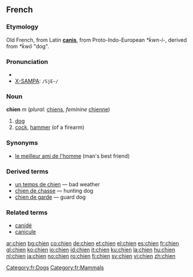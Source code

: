 ==French==
===Etymology===
Old French, from Latin '''[[canis]]''', from Proto-Indo-European ''*ḱwn-i-'', derived from ''*ḱwō'' "dog".

===Pronunciation===
*{{IPA|/ʃjɛ̃/}}
*[[w:X-SAMPA|X-SAMPA]]: <tt> /SjE~/</tt>
<!-- There is a French SAMPA, but it uses e~ for nasal vowels -->

===Noun===
'''chien''' ''m'' (''plural:'' [[chiens]], ''feminine'' [[chienne]])

# [[dog]]
# [[cock]], [[hammer]] (of a firearm)

===Synonyms===
*[[le meilleur ami de l'homme]] (man's best friend)

===Derived terms===
* [[un temps de chien]] — bad weather
* [[chien de chasse]] — hunting dog
* [[chien de garde]] — guard dog

===Related terms===
*[[canidé]]
*[[canicule]]

[[Category:fr:Dogs]]
[[Category:fr:Mammals]]

[[ar:chien]]
[[bg:chien]]
[[co:chien]]
[[de:chien]]
[[et:chien]]
[[el:chien]]
[[es:chien]]
[[fr:chien]]
[[gl:chien]]
[[ko:chien]]
[[io:chien]]
[[id:chien]]
[[it:chien]]
[[ku:chien]]
[[la:chien]]
[[hu:chien]]
[[nl:chien]]
[[ja:chien]]
[[no:chien]]
[[ro:chien]]
[[fi:chien]]
[[sv:chien]]
[[vi:chien]]
[[zh:chien]]